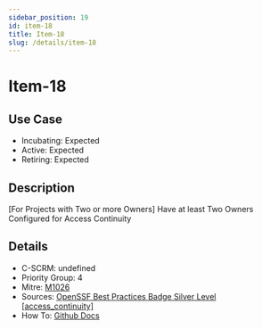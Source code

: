 ```yaml
---
sidebar_position: 19
id: item-18
title: Item-18
slug: /details/item-18
---
```


# Item-18

## Use Case

- Incubating: Expected
- Active: Expected
- Retiring: Expected

## Description

[For Projects with Two or more Owners] Have at least Two Owners Configured for Access Continuity

## Details

- C-SCRM: undefined
- Priority Group: 4
- Mitre: [M1026](https://attack.mitre.org/mitigations/M1026/)
- Sources: [OpenSSF Best Practices Badge Silver Level [access_continuity]](https://www.bestpractices.dev/en/criteria?details=true&rationale=true#1.access_continuity)
- How To: [Github Docs](https://docs.github.com/en/organizations/managing-peoples-access-to-your-organization-with-roles/maintaining-ownership-continuity-for-your-organization)

